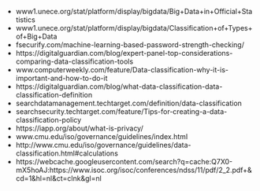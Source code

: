 
- www1.unece.org/stat/platform/display/bigdata/Big+Data+in+Official+Statistics 
- www1.unece.org/stat/platform/display/bigdata/Classification+of+Types+of+Big+Data 
- fsecurify.com/machine-learning-based-password-strength-checking/ 
- https://digitalguardian.com/blog/expert-panel-top-considerations-comparing-data-classification-tools 
- www.computerweekly.com/feature/Data-classification-why-it-is-important-and-how-to-do-it 
- https://digitalguardian.com/blog/what-data-classification-data-classification-definition
- searchdatamanagement.techtarget.com/definition/data-classification 
- searchsecurity.techtarget.com/feature/Tips-for-creating-a-data-classification-policy 
- https://iapp.org/about/what-is-privacy/ 
- www.cmu.edu/iso/governance/guidelines/index.html 
- http://www.cmu.edu/iso/governance/guidelines/data-classification.html#calculations
- https://webcache.googleusercontent.com/search?q=cache:Q7X0-mX5hoAJ:https://www.isoc.org/isoc/conferences/ndss/11/pdf/2_2.pdf+&cd=1&hl=nl&ct=clnk&gl=nl

